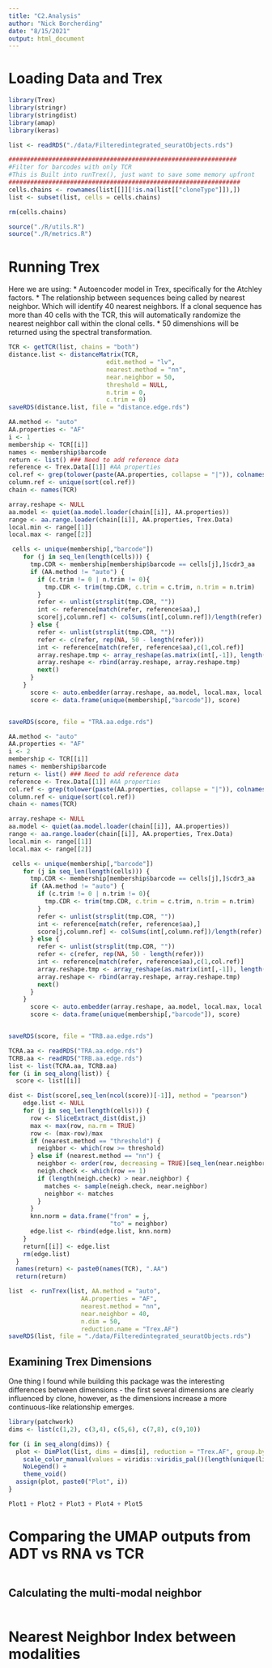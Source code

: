 ```yaml
---
title: "C2.Analysis"
author: "Nick Borcherding"
date: "8/15/2021"
output: html_document
---
```


# Loading Data and Trex

```r
library(Trex)
library(stringr)
library(stringdist)
library(amap)
library(keras)

list <- readRDS("./data/Filteredintegrated_seuratObjects.rds")

###############################################################
#Filter for barcodes with only TCR 
#This is Built into runTrex(), just want to save some memory upfront
################################################################
cells.chains <- rownames(list[[]][!is.na(list[["cloneType"]]),])
list <- subset(list, cells = cells.chains)

rm(cells.chains)

source("./R/utils.R")
source("./R/metrics.R")


```

# Running Trex

Here we are using: 
* Autoencoder model in Trex, specifically for the Atchley factors. 
* The relationship between sequences being called by nearest neighbor. Which will identify 40 nearest neighbors. If a clonal sequence has more than 40 cells with the TCR, this will automatically randomize the nearest neighbor call within the clonal cells.
* 50 dimenshions will be returned using the spectral transformation.


```r
TCR <- getTCR(list, chains = "both")
distance.list <- distanceMatrix(TCR, 
                           edit.method = "lv",
                           nearest.method = "nn",
                           near.neighbor = 50,
                           threshold = NULL, 
                           n.trim = 0,
                           c.trim = 0)
saveRDS(distance.list, file = "distance.edge.rds")
```

```r
AA.method <- "auto"
AA.properties <- "AF"
i <- 1
membership <- TCR[[i]]
names <- membership$barcode
return <- list() ### Need to add reference data
reference <- Trex.Data[[1]] #AA properties
col.ref <- grep(tolower(paste(AA.properties, collapse = "|")), colnames(reference))
column.ref <- unique(sort(col.ref))
chain <- names(TCR)     

array.reshape <- NULL
aa.model <- quiet(aa.model.loader(chain[[i]], AA.properties))
range <- aa.range.loader(chain[[i]], AA.properties, Trex.Data) 
local.min <- range[[1]]
local.max <- range[[2]]

 cells <- unique(membership[,"barcode"])
    for (j in seq_len(length(cells))) {
      tmp.CDR <- membership[membership$barcode == cells[j],]$cdr3_aa
      if (AA.method != "auto") {
        if (c.trim != 0 | n.trim != 0){
          tmp.CDR <- trim(tmp.CDR, c.trim = c.trim, n.trim = n.trim)
        }
        refer <- unlist(strsplit(tmp.CDR, ""))
        int <- reference[match(refer, reference$aa),]
        score[j,column.ref] <- colSums(int[,column.ref])/length(refer)
      } else {
        refer <- unlist(strsplit(tmp.CDR, ""))
        refer <- c(refer, rep(NA, 50 - length(refer)))
        int <- reference[match(refer, reference$aa),c(1,col.ref)]
        array.reshape.tmp <- array_reshape(as.matrix(int[,-1]), length(col.ref)*50)
        array.reshape <- rbind(array.reshape, array.reshape.tmp)
        next()
      } 
    }
      score <- auto.embedder(array.reshape, aa.model, local.max, local.min)
      score <- data.frame(unique(membership[,"barcode"]), score)


saveRDS(score, file = "TRA.aa.edge.rds")
```
```r
AA.method <- "auto"
AA.properties <- "AF"
i <- 2
membership <- TCR[[i]]
names <- membership$barcode
return <- list() ### Need to add reference data
reference <- Trex.Data[[1]] #AA properties
col.ref <- grep(tolower(paste(AA.properties, collapse = "|")), colnames(reference))
column.ref <- unique(sort(col.ref))
chain <- names(TCR)     

array.reshape <- NULL
aa.model <- quiet(aa.model.loader(chain[[i]], AA.properties))
range <- aa.range.loader(chain[[i]], AA.properties, Trex.Data) 
local.min <- range[[1]]
local.max <- range[[2]]

 cells <- unique(membership[,"barcode"])
    for (j in seq_len(length(cells))) {
      tmp.CDR <- membership[membership$barcode == cells[j],]$cdr3_aa
      if (AA.method != "auto") {
        if (c.trim != 0 | n.trim != 0){
          tmp.CDR <- trim(tmp.CDR, c.trim = c.trim, n.trim = n.trim)
        }
        refer <- unlist(strsplit(tmp.CDR, ""))
        int <- reference[match(refer, reference$aa),]
        score[j,column.ref] <- colSums(int[,column.ref])/length(refer)
      } else {
        refer <- unlist(strsplit(tmp.CDR, ""))
        refer <- c(refer, rep(NA, 50 - length(refer)))
        int <- reference[match(refer, reference$aa),c(1,col.ref)]
        array.reshape.tmp <- array_reshape(as.matrix(int[,-1]), length(col.ref)*50)
        array.reshape <- rbind(array.reshape, array.reshape.tmp)
        next()
      } 
    }
      score <- auto.embedder(array.reshape, aa.model, local.max, local.min)
      score <- data.frame(unique(membership[,"barcode"]), score)


saveRDS(score, file = "TRB.aa.edge.rds")
```

```r
TCRA.aa <- readRDS("TRA.aa.edge.rds")
TCRB.aa <- readRDS("TRB.aa.edge.rds")
list <- list(TCRA.aa, TCRB.aa)
for (i in seq_along(list)) {
  score <- list[[i]]

dist <- Dist(score[,seq_len(ncol(score))[-1]], method = "pearson")
    edge.list <- NULL
    for (j in seq_len(length(cells))) {
      row <- SliceExtract_dist(dist,j)
      max <- max(row, na.rm = TRUE)
      row <- (max-row)/max
      if (nearest.method == "threshold") {
        neighbor <- which(row >= threshold)
      } else if (nearest.method == "nn") {
        neighbor <- order(row, decreasing = TRUE)[seq_len(near.neighbor)]
        neigh.check <- which(row == 1) 
        if (length(neigh.check) > near.neighbor) {
          matches <- sample(neigh.check, near.neighbor)
          neighbor <- matches
        }
      }
      knn.norm = data.frame("from" = j,
                            "to" = neighbor)
      edge.list <- rbind(edge.list, knn.norm)
    }
    return[[i]] <- edge.list
    rm(edge.list)
  }
  names(return) <- paste0(names(TCR), ".AA")
  return(return)
```


```r
list  <- runTrex(list, AA.method = "auto", 
                    AA.properties = "AF", 
                    nearest.method = "nn",
                    near.neighbor = 40,
                    n.dim = 50,
                    reduction.name = "Trex.AF")
saveRDS(list, file = "./data/Filteredintegrated_seuratObjects.rds")
```

## Examining Trex Dimensions 

One thing I found while building this package was the interesting differences between dimensions - the first several dimensions are clearly influenced by clone, however, as the dimensions increase a more continuous-like relationship emerges.

```r
library(patchwork)
dims <- list(c(1,2), c(3,4), c(5,6), c(7,8), c(9,10))

for (i in seq_along(dims)) {
  plot <- DimPlot(list, dims = dims[i], reduction = "Trex.AF", group.by = "CTaa") +
    scale_color_manual(values = viridis::viridis_pal()(length(unique(list$CTaa)))) + 
    NoLegend() + 
    theme_void()
  assign(plot, paste0("Plot", i))
}

Plot1 + Plot2 + Plot3 + Plot4 + Plot5
```

# Comparing the UMAP outputs from ADT vs RNA vs TCR

```r

```

## Calculating the multi-modal neighbor 

```r

```

# Nearest Neighbor Index between modalities
```r

```

